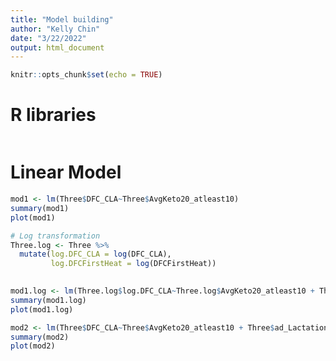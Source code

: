 ```yaml
---
title: "Model building"
author: "Kelly Chin"
date: "3/22/2022"
output: html_document
---
```


```r
knitr::opts_chunk$set(echo = TRUE)
```

# R libraries
```r

```



# Linear Model
```r
mod1 <- lm(Three$DFC_CLA~Three$AvgKeto20_atleast10)
summary(mod1)
plot(mod1)

# Log transformation
Three.log <- Three %>%
  mutate(log.DFC_CLA = log(DFC_CLA),
         log.DFCFirstHeat = log(DFCFirstHeat))
         

mod1.log <- lm(Three.log$log.DFC_CLA~Three.log$AvgKeto20_atleast10 + Three.log$ad_Lactation)
summary(mod1.log)
plot(mod1.log)

mod2 <- lm(Three$DFC_CLA~Three$AvgKeto20_atleast10 + Three$ad_Lactation + Three$FarmNo)
summary(mod2)
plot(mod2)
```
